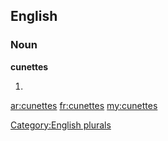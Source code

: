 ==English==

===Noun===
'''cunettes'''

# {{plural of|[[cunette]]}}

[[Category:English plurals]]

[[ar:cunettes]]
[[fr:cunettes]]
[[my:cunettes]]